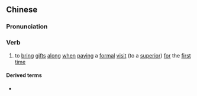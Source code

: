 {{also|贽见}}
==Chinese==
{{zh-forms|s=贽见}}

===Pronunciation===
{{zh-pron
|m=zhìjiàn
|cat=v
}}

===Verb===
{{zh-verb}}

# {{lb|zh|literary}} to [[bring]] [[gift]]s [[along]] [[when]] [[paying]] a [[formal]] [[visit]] (to a [[superior]]) [[for]] the [[first]] [[time]]

====Derived terms====
* {{zh-l|贄見禮}}